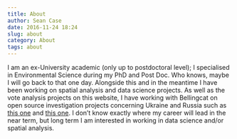 ```yaml
---
title: About
author: Sean Case
date: 2016-11-24 18:24
slug: about
category: About
tags: about
---
```

I am an ex-University academic (only up to postdoctoral level); I specialised in Environmental Science during my PhD and Post Doc. Who knows, maybe I will go back to that one day. Alongside this and in the meantime I have been working on spatial analysis and data science projects. As well as the vote analysis projects on this website, I have working with Bellingcat on open source investigation projects concerning Ukraine and Russia such as [this one](https://www.bellingcat.com/news/uk-and-europe/2016/12/21/russian-artillery-strikes-against-ukraine/) and [this one](https://www.bellingcat.com/news/uk-and-europe/2015/02/17/origin-of-artillery-attacks/). I don't know exactly where my career will lead in the near term, but long term I am interested in working in data science and/or spatial analysis.